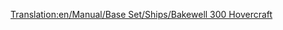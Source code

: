 [[Translation:en/Manual/Base Set/Ships/Bakewell 300 Hovercraft]]
{{en/Manual/Base Set/Ships/Ships|Cost=£28,934 ($57,868)
|Speed=112 km/h (70 mph)
|Annual=£3,117 ($6,234)
|Designed=1968
|Lifespan=25
|Capacity=100 Passengers
|Description=The Bakewell 300 Hovercraft is a high speed hovercraft ferry designed to move between ports at a distance apart. Its high speed gives it an edge over its sea based brethren. Note: This "Hovercraft" is a sea hovercraft, and cannot traverse over land.
|Real-life=Fictional, but Bakewell was part of Transport Tycoon Deluxe's Quality Assurance team. http://en.wikipedia.org/wiki/Mountbatten_class_hovercraft
}}